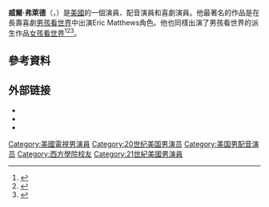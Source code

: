 {{Infobox person
| name         = Will Friedle
| image        = 
| caption =
| birth_name    = William Alan Friedle
| birth_date    = {{Birth date and age|1976|08|11}}
| birth_place     = [[美國|美國]][[哈特福|哈特福]]
| occupation   = 演員，配音演員，喜劇演員
| years_active  = 1988–現在
}}
'''威爾·弗萊德'''（{{lang-en|William Alan "Will" Friedle}}，{{bd|1976年|8月11日||}}）是[[美國|美國]]的一個演員、配音演員和喜劇演員。他最著名的作品是在長壽喜劇[[男孩看世界|男孩看世界]]中出演Eric Matthews角色。他也同樣出演了男孩看世界的派生作品[[女孩看世界|女孩看世界]]<ref>{{Cite web |url=https://tvline.com/2014/12/03/girl-meets-world-eric-returns-mr-feeny-season-2-spoilers/ |title=存档副本 |access-date=2016-03-22 |archive-date=2021-02-26 |archive-url=https://web.archive.org/web/20210226015607/https://tvline.com/2014/12/03/girl-meets-world-eric-returns-mr-feeny-season-2-spoilers/ |dead-url=no }}</ref><ref>{{Cite web |url=https://twitter.com/GMWWriters/status/540219661225193472?lang=en |title=存档副本 |access-date=2016-03-22 |archive-date=2019-10-21 |archive-url=https://web.archive.org/web/20191021120459/https://twitter.com/gmwwriters/status/540219661225193472?lang=en |dead-url=no }}</ref><ref>{{Cite web |url=https://twitter.com/willfriedle/status/540217158672723968?lang=en |title=存档副本 |access-date=2016-03-22 |archive-date=2016-03-05 |archive-url=https://web.archive.org/web/20160305095911/https://twitter.com/willfriedle/status/540217158672723968?lang=en |dead-url=no }}</ref>。

==參考資料==
{{Reflist}}

== 外部链接 ==
{{portal|人物}}
*{{IMDb name|295115}}
*{{twitter|willfriedle}}
*{{ann|people|45014}}

{{Authority control}}

{{DEFAULTSORT:Friedle, Will}}
[[Category:美國電視男演員|Category:美國電視男演員]]
[[Category:20世纪美国男演员|Category:20世纪美国男演员]]
[[Category:美国男配音演员|Category:美国男配音演员]]
[[Category:西方學院校友|Category:西方學院校友]]
[[Category:21世紀美國男演員|Category:21世紀美國男演員]]